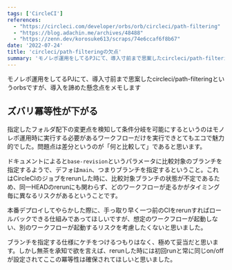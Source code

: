 ```yaml
---
tags: ['CircleCI']
references:
  - "https://circleci.com/developer/orbs/orb/circleci/path-filtering"
  - "https://blog.adachin.me/archives/48488"
  - "https://zenn.dev/korosuke613/scraps/74e6ccaf6f8b67"
date: '2022-07-24'
title: 'circleci/path-filteringの欠点'
summary: 'モノレポ運用をしてるPJにて、導入寸前まで思案したcircleci/path-filteringというorbsですが、導入を諦めた懸念点をメモします'
---
```


モノレポ運用をしてるPJにて、導入寸前まで思案したcircleci/path-filteringというorbsですが、導入を諦めた懸念点をメモします

## ズバリ冪等性が下がる
指定したフォルダ配下の変更点を検知して条件分岐を可能にするというのはモノレポ運用時に実行する必要があるワークフローだけを実行できとてもエコで魅力的でした。問題点は差分というのが「何と比較して」であると思います。

ドキュメントによると`base-revision`というパラメータに比較対象のブランチを指定するようで、デフォは`main`、つまりブランチを指定するということ。これはCircleCIのジョブをrerunした時に、比較対象ブランチの状態が不定であるため、同一HEADのrerunにも関わらず、どのワークフローが走るかがタイミング毎に異なるリスクがあるということです。

本番デプロイしてやらかした際に、手っ取り早く一つ前のCIをrerunすればロールバックできる仕組みであってほしいですが、想定のワークフローが起動しない、別のワークフローが起動するリスクを考慮したくないと思いました。

ブランチを指定する仕様にケチをつけるつもりはなく、極めて妥当だと思います。しかし無茶を承知で欲を言えば、rerunした時には初回runと常に同じon/offが設定されてここの冪等性は確保されてほしいと思いました。
